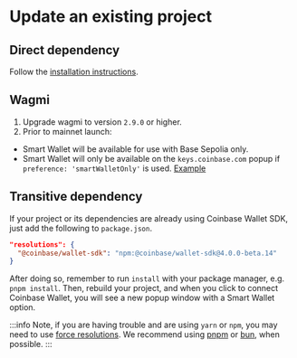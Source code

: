 # Update an existing project

## Direct dependency 
Follow the [installation instructions](/sdk/install).

## Wagmi 
1. Upgrade wagmi to version `2.9.0` or higher. 
1. Prior to mainnet launch:
  - Smart Wallet will be available for use with Base Sepolia only.
  - Smart Wallet will only be available on the `keys.coinbase.com` popup if `preference: 'smartWalletOnly'` is used. [Example](/guides/create-app/using-wagmi#4-update-the-wagmi-config-and-coinbasewallet-connector-to-use-basesepolia)



## Transitive dependency
If your project or its dependencies are already using 
Coinbase Wallet SDK, just add the following to `package.json`.
```json
"resolutions": {
  "@coinbase/wallet-sdk": "npm:@coinbase/wallet-sdk@4.0.0-beta.14"
}
```
After doing so, remember to run `install` with your package manager, e.g. `pnpm install`. 
Then, rebuild your project, and when you click to connect Coinbase Wallet, you will see a new 
popup window with a Smart Wallet option. 

:::info
Note, if you are having trouble and are using `yarn` or `npm`, you may need to use [force resolutions](https://www.npmjs.com/package/npm-force-resolutions).
We recommend using [pnpm](https://pnpm.io/) or [bun](https://bun.sh/), when possible.
:::